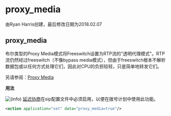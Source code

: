 # proxy_media 

由Ryan Harris创建，最后修改日期为2018.02.07

## proxy_media

布尔类型的Proxy Media模式将Freeswitch设置为RTP流的"透明代理模式"。RTP流仍然经过freeswitch（不像bypass media模式），但由于freeswitch根本不解析数据包或以任何方式处理它们，因此对CPU的负担较轻，只是简单地转发它们。

另请参阅：[Proxy Media](proxy_media_16353349.mdx#proxy_media)

**用法**

![(info)](/images/icons/emoticons/information.svg) [延迟协商](../FreeSWITCH-Explained/Codecs-and-Media/Codec-Negotiation_2883752.mdx#about)在sip配置文件中必须启用，以便在拨号计划中使用此功能。

```xml
<action application="set" data="proxy_media=true"/>
```